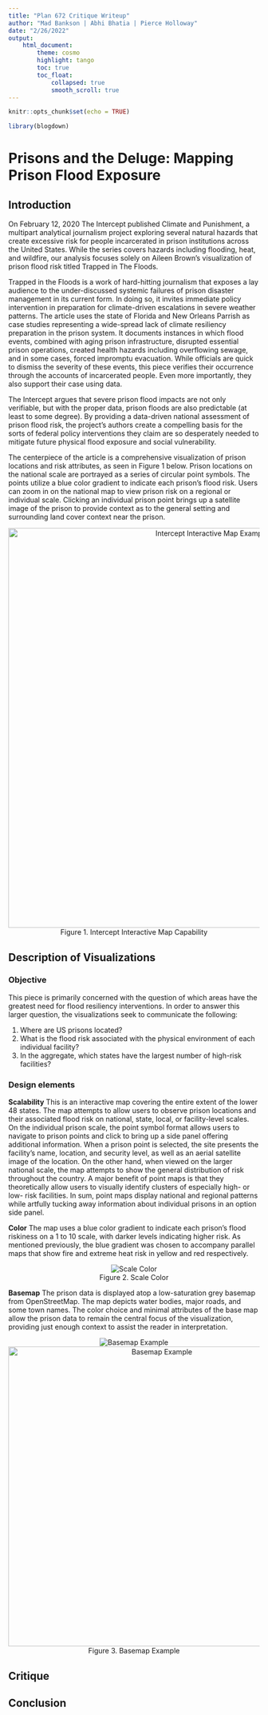 ```yaml
---
title: "Plan 672 Critique Writeup"
author: "Mad Bankson | Abhi Bhatia | Pierce Holloway"
date: "2/26/2022"
output: 
    html_document:
        theme: cosmo
        highlight: tango
        toc: true
        toc_float: 
            collapsed: true
            smooth_scroll: true
---
```


```r
knitr::opts_chunk$set(echo = TRUE)

library(blogdown)
```

# Prisons and the Deluge: Mapping Prison Flood Exposure

## Introduction

On February 12, 2020 The Intercept published Climate and Punishment,  a multipart analytical journalism project exploring several natural hazards that create excessive risk for people incarcerated in prison institutions across the United States. While the series covers hazards including flooding, heat, and wildfire, our analysis focuses solely on Aileen Brown’s visualization of prison flood risk titled  Trapped in The Floods. 

Trapped in the Floods is a work of hard-hitting journalism that exposes a lay audience to the under-discussed systemic failures of prison disaster management in its current form. In doing so, it invites immediate policy intervention in preparation for climate-driven escalations in severe weather patterns. The article uses the state of Florida and New Orleans Parrish as case studies  representing a wide-spread lack of climate resiliency preparation in the prison system. It documents instances in which flood events, combined with aging prison infrastructure, disrupted essential prison operations, created health hazards including overflowing sewage, and in some cases, forced impromptu evacuation. While officials are quick to dismiss the severity of these events, this piece verifies their occurrence through the accounts of incarcerated people. Even more importantly, they also support their case using data.

The Intercept  argues that severe prison flood impacts are not only verifiable, but with the proper data, prison floods are also predictable (at least to some degree). By providing a data-driven national assessment of prison flood risk, the project’s authors create a compelling basis for the sorts of federal policy interventions they claim are so desperately needed to mitigate future physical flood exposure and social vulnerability.

The centerpiece of the article is a comprehensive visualization of prison locations and risk attributes, as seen in Figure 1 below.  Prison locations on the national scale are portrayed as a series of circular point symbols. The points utilize a blue color gradient to indicate each prison’s flood risk. Users can zoom in on the national map to view prison risk on a regional or individual scale. Clicking an individual prison point brings up a satellite image of the prison to provide context as to the general setting and surrounding land cover context near the prison.

<center>
<img src="https://media.giphy.com/media/FLGy7pBsMnfPlVsc9E/giphy.gif" alt="Intercept Interactive Map Example" width="800"/>
<figcaption>Figure 1. Intercept Interactive Map Capability</figcaption>
</center>


## Description of Visualizations

### Objective

This piece is primarily concerned with the question of which areas have the greatest need for flood resiliency interventions. In order to answer this larger question, the visualizations seek to communicate the following:

1. Where are US prisons located?
2. What is the flood risk associated with the physical environment of each individual facility?
3. In the aggregate, which states have the largest number of high-risk facilities? 

### Design elements

**Scalability** This is an interactive map covering the entire extent of the lower 48 states. The map attempts to allow users to observe prison locations and their associated flood risk on national, state, local, or facility-level scales. On the individual prison scale, the point symbol format allows users to navigate to prison points and click to bring up a side panel offering additional information. When a prison point is selected, the site presents the facility’s name, location, and security level, as well as an aerial satellite image of the location. On the other hand, when viewed on the larger national scale, the map attempts to show the general distribution of risk throughout the country. A major benefit of point maps is that they theoretically allow users to visually identify clusters of especially high- or low- risk facilities. In sum, point maps display national and regional patterns while artfully tucking away information about individual prisons in an option side panel. 



**Color** The map uses a blue color gradient to indicate each prison’s flood riskiness on a 1 to 10 scale, with darker levels indicating higher risk. As mentioned previously, the blue gradient was chosen to accompany parallel maps that show fire and extreme heat risk in yellow and red respectively. 

<center>
<img src="https://imgur.com/a/Wx71XiB" alt="Scale Color" />
<figcaption>Figure 2. Scale Color</figcaption>
</center>

**Basemap** The prison data is displayed atop a low-saturation grey basemap from OpenStreetMap. The map depicts water bodies, major roads, and some town names. The color choice and minimal attributes of the base map allow the prison data to remain the central focus of the visualization, providing just enough context to assist the reader in interpretation. 

<center>
![Basemap Example](https://imgur.com/gallery/YOGufCb)
<img src="https://imgur.com/gallery/YOGufCb" alt="Basemap Example" width="600"/>
<figcaption>Figure 3. Basemap Example</figcaption>
</center>





## Critique


## Conclusion
